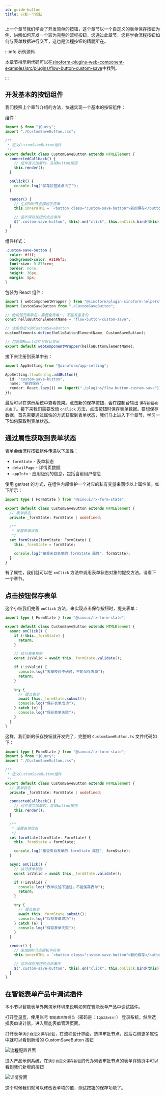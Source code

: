 ```yaml
---
id: guide-button
title: 开发一个按钮
---
```


上一个章节我们学会了开发简单的按钮，这个章节以一个自定义的表单保存按钮为例，讲解如何开发一个较为完整的流程按钮。您通过此章节，您将学会流程按钮如何与表单数据进行交互，这也是流程按钮的精髓所在。

:::info 示例源码

本章节得示例代码可以在[sinoform-plugins-web-component-examples/src/plugins/flow-button-custom-save](https://gitee.com/sinoui/sinoform-plugins-web-component-examples/blob/master/src/plugins/flow-button-custom-save/)中找到。

:::

## 开发基本的按钮组件

我们按照上个章节介绍的方法，快速实现一个基本的按钮组件：

组件：

```ts title="src/plugins/flow-button-custom-save/CustomSaveButton.ts"
import $ from "jQuery";
import "./CustomSaveButton.css";

/**
 * 定义CustomSaveButton组件
 */
export default class CustomSaveButton extends HTMLElement {
  connectedCallback() {
    // 组件首次加载时，渲染button按钮
    this.render();
  }

  onClick() {
    console.log("保存按钮被点击了");
  }

  render() {
    // 生成DOM节点模板字符串
    this.innerHTML = `<button class="custom-save-button">新的保存</button>`;

    // 监听保存按钮的点击事件
    $(".custom-save-button", this).on("click", this.onClick.bind(this));
  }
}
```

组件样式：

```css title="src/plugins/flow-button-custom-save/CustomSaveButton.css"
.custom-save-button {
  color: #fff;
  background-color: #2196f3;
  font-size: 0.875rem;
  border: none;
  height: 36px;
  margin: 8px;
}
```

包装为 React 组件：

```typescript title="src/plugins/flow-button-custom-save/index.tsx"
import { webComponentWrapper } from "@sinoform/plugin-sinoform-helpers";
import CustomSaveButton from "./CustomSaveButton";

// 给按钮元素取名，需要全局唯一，不能有重复的
const helloButtonElementName = "flow-button-custom-save";

// 注册自定义的CustomSaveButton
customElements.define(helloButtonElementName, CustomSaveButton);

// 包装成React组件并默认导出
export default webComponentWrapper(helloButtonElementName);
```

接下来注册到表单中去：

```typescript title="src/index.ts"
import AppSetting from "@sinoform/app-setting";

AppSetting.flowConfig.addButton({
  id: "custom-save-button",
  name: "新的保存",
  render: React.lazy(() => import("./plugins/flow-button-custom-save")),
});
```

最后可以在演示系统中查看效果。点击新的保存按钮，会在控制台输出 `保存按钮被点击了`。接下来我们需要改动 `onClick` 方法，点击按钮时保存表单数据。要想保存数据，首先需要通过属性的方式获取到表单状态，我们马上进入下个章节，学习一下如何获取到表单状态。

## 通过属性获取到表单状态

表单会给流程按钮组件传递以下属性：

- `formState` - 表单状态
- `detailPage` - 详情页数据
- `appInfo` - 应用级别的信息，包括当前用户信息

使用 get/set 的方式，在组件内部维护一个对应的私有变量来同步以上属性值。如下所示：

```ts title="src/plugins/flow-button-custom-save/CustomSaveButton.ts"
import type { FormState } from "@sinoui/rx-form-state";

export default class CustomSaveButton extends HTMLElement {
  // 表单状态
  private _formState: FormState | undefined;

  /**
   * 设置表单状态
   */
  set formState(formState: FormState) {
    this._formState = formState;

    console.log("接受来自表单的 formState 属性", formState);
  }
}
```

有了属性，我们就可以在 `onClick` 方法中调用表单状态对象的提交方法。请看下一个章节。

## 点击按钮保存表单

这个小结我们完善 `onClick` 方法，来实现点击保存按钮时，提交表单：

```typescript title="src/plugins/flow-button-custom-save/CustomSaveButton.ts"
import type { FormState } from "@sinoui/rx-form-state";

export default class CustomSaveButton extends HTMLElement {
  async onClick() {
    if (!this._formState) {
      return;
    }

    // 执行表单校验
    const isValid = await this._formState.validate();

    if (!isValid) {
      console.log("表单校验不通过，不能保存表单");
      return;
    }

    try {
      // 提交表单
      await this._formState.submit();
      console.log("保存表单成功");
    } catch (e) {
      console.log("保存表单失败");
    }
  }
}
```

这样，我们新的保存按钮就开发完了，完整的 `CustomSaveButton.ts` 文件代码如下：

```typescript title="src/plugins/flow-button-custom-save/CustomSaveButton.ts"
import type { FormState } from "@sinoui/rx-form-state";
import $ from "jQuery";
import "./CustomSaveButton.css";

/**
 * 定义CustomSaveButton组件
 */
export default class CustomSaveButton extends HTMLElement {
  // 表单状态
  private _formState: FormState | undefined;

  connectedCallback() {
    // 组件首次加载时，渲染button按钮
    this.render();
  }

  /**
   * 设置表单状态
   */
  set formState(formState: FormState) {
    this._formState = formState;

    console.log("接受来自表单的 formState 属性", formState);
  }

  async onClick() {
    // 执行表单校验
    const isValid = await this._formState.validate();

    if (!isValid) {
      console.log("表单校验不通过，不能保存表单");
      return;
    }

    try {
      // 提交表单
      await this._formState.submit();
      console.log("保存表单成功");
    } catch (e) {
      console.log("保存表单失败");
    }
  }

  render() {
    // 生成DOM节点模板字符串
    this.innerHTML = `<button class="custom-save-button">新的保存</button>`;

    // 监听保存按钮的点击事件
    $(".custom-save-button", this).on("click", this.onClick.bind(this));
  }
}
```

## 在智能表单产品中调试插件

本小节以智能表单外网演示环境来说明如何在智能表单产品中调试插件。

打开[登录页](http://121.30.232.162:18880/sso/)，使用账号 `智能表单管理员`（密码是：`1qaz2wsx!`） 登录系统，然后选择表单设计器，进入智能表单管理页面。

打开表单`演示自定义保存按钮`，在流程设计界面，选择审批节点，然后右侧更多属性中就可以看到新增的 CustomSaveButton 按钮

![流程配置界面](assets/customsavebtn-in-design.png)

进入产品示例系统，在`演示自定义保存按钮`的代办列表审批节点的表单详情页中可以看到我们新增的按钮

![详情界面](assets/customsavebtn-in-detail.png)

这个时候我们就可以修改表单项的值，测试按钮的保存功能了。
